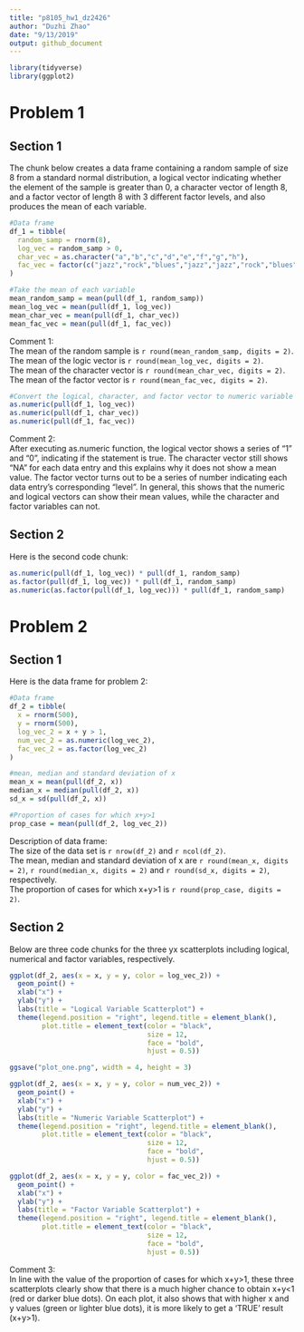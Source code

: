 ```yaml
---
title: "p8105_hw1_dz2426"
author: "Duzhi Zhao"
date: "9/13/2019"
output: github_document
---
```


```r
library(tidyverse)
library(ggplot2)
```

# Problem 1

## Section 1
The chunk below creates a data frame containing a random sample of size 8 from a standard normal distribution, a logical vector indicating whether the element of the sample is greater than 0, a character vector of length 8, and a factor vector of length 8 with 3 different factor levels, and also produces the mean of each variable.
```r

#Data frame
df_1 = tibble(
  random_samp = rnorm(8),
  log_vec = random_samp > 0,
  char_vec = as.character("a","b","c","d","e","f","g","h"),
  fac_vec = factor(c("jazz","rock","blues","jazz","jazz","rock","blues","rock"))
)

#Take the mean of each variable
mean_random_samp = mean(pull(df_1, random_samp))
mean_log_vec = mean(pull(df_1, log_vec))
mean_char_vec = mean(pull(df_1, char_vec))
mean_fac_vec = mean(pull(df_1, fac_vec))

```
Comment 1: <br />
The mean of the random sample is `r round(mean_random_samp, digits = 2)`. <br />
The mean of the logic vector is `r round(mean_log_vec, digits = 2)`. <br />
The mean of the character vector is `r round(mean_char_vec, digits = 2)`. <br />
The mean of the factor vector is `r round(mean_fac_vec, digits = 2)`. <br />
```r
#Convert the logical, character, and factor vector to numeric variable
as.numeric(pull(df_1, log_vec))
as.numeric(pull(df_1, char_vec))
as.numeric(pull(df_1, fac_vec))
```
Comment 2: <br />
After executing as.numeric function, the logical vector shows a series of "1" and "0", indicating if the statement is true. The character vector still shows "NA" for each data entry and this explains why it does not show a mean value. The factor vector turns out to be a series of number indicating each data entry's corresponding "level". 
In general, this shows that the numeric and logical vectors can show their mean values, while the character and factor variables can not.

## Section 2
Here is the second code chunk:
```r

as.numeric(pull(df_1, log_vec)) * pull(df_1, random_samp)
as.factor(pull(df_1, log_vec)) * pull(df_1, random_samp)
as.numeric(as.factor(pull(df_1, log_vec))) * pull(df_1, random_samp)
```
# Problem 2
## Section 1
Here is the data frame for problem 2:
```r
#Data frame
df_2 = tibble(
  x = rnorm(500),
  y = rnorm(500),
  log_vec_2 = x + y > 1,
  num_vec_2 = as.numeric(log_vec_2),
  fac_vec_2 = as.factor(log_vec_2)
)

#mean, median and standard deviation of x
mean_x = mean(pull(df_2, x))
median_x = median(pull(df_2, x))
sd_x = sd(pull(df_2, x))

#Proportion of cases for which x+y>1
prop_case = mean(pull(df_2, log_vec_2))

```
Description of data frame: <br />
The size of the data set is `r nrow(df_2)` and `r ncol(df_2)`. <br />
The mean, median and standard deviation of x are `r round(mean_x, digits = 2)`, `r round(median_x, digits = 2)` and `r round(sd_x, digits = 2)`, respectively. <br />
The proportion of cases for which x+y>1 is `r round(prop_case, digits = 2)`.

## Section 2
Below are three code chunks for the three yx scatterplots including logical, numerical and factor variables, respectively.
```r
ggplot(df_2, aes(x = x, y = y, color = log_vec_2)) +
  geom_point() +
  xlab("x") +
  ylab("y") +
  labs(title = "Logical Variable Scatterplot") +
  theme(legend.position = "right", legend.title = element_blank(),
        plot.title = element_text(color = "black", 
                                  size = 12, 
                                  face = "bold", 
                                  hjust = 0.5))

ggsave("plot_one.png", width = 4, height = 3)
```
```r

ggplot(df_2, aes(x = x, y = y, color = num_vec_2)) +
  geom_point() +
  xlab("x") +
  ylab("y") +
  labs(title = "Numeric Variable Scatterplot") +
  theme(legend.position = "right", legend.title = element_blank(), 
        plot.title = element_text(color = "black", 
                                  size = 12, 
                                  face = "bold", 
                                  hjust = 0.5))
```
```r
ggplot(df_2, aes(x = x, y = y, color = fac_vec_2)) +
  geom_point() +
  xlab("x") +
  ylab("y") +
  labs(title = "Factor Variable Scatterplot") +
  theme(legend.position = "right", legend.title = element_blank(),
        plot.title = element_text(color = "black", 
                                  size = 12, 
                                  face = "bold", 
                                  hjust = 0.5))
```
Comment 3: <br />
In line with the value of the proportion of cases for which x+y>1, these three scatterplots clearly show that there is a much higher chance to obtain x+y<1 (red or darker blue dots). On each plot, it also shows that with higher x and y values (green or lighter blue dots), it is more likely to get a 'TRUE' result (x+y>1).





